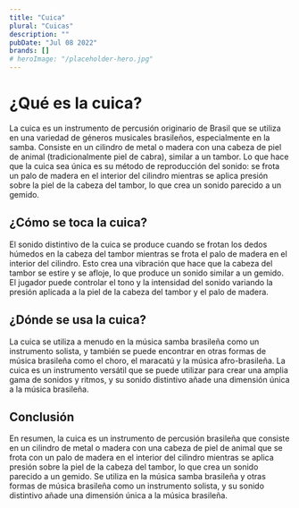 ```yaml
---
title: "Cuica"
plural: "Cuicas"
description: ""
pubDate: "Jul 08 2022"
brands: []
# heroImage: "/placeholder-hero.jpg"
---
```


# ¿Qué es la cuica?

La cuica es un instrumento de percusión originario de Brasil que se utiliza en una variedad de géneros musicales brasileños, especialmente en la samba. Consiste en un cilindro de metal o madera con una cabeza de piel de animal (tradicionalmente piel de cabra), similar a un tambor. Lo que hace que la cuica sea única es su método de reproducción del sonido: se frota un palo de madera en el interior del cilindro mientras se aplica presión sobre la piel de la cabeza del tambor, lo que crea un sonido parecido a un gemido.

## ¿Cómo se toca la cuica?

El sonido distintivo de la cuica se produce cuando se frotan los dedos húmedos en la cabeza del tambor mientras se frota el palo de madera en el interior del cilindro. Esto crea una vibración que hace que la cabeza del tambor se estire y se afloje, lo que produce un sonido similar a un gemido. El jugador puede controlar el tono y la intensidad del sonido variando la presión aplicada a la piel de la cabeza del tambor y el palo de madera.

## ¿Dónde se usa la cuica?

La cuica se utiliza a menudo en la música samba brasileña como un instrumento solista, y también se puede encontrar en otras formas de música brasileña como el choro, el maracatú y la música afro-brasileña. La cuica es un instrumento versátil que se puede utilizar para crear una amplia gama de sonidos y ritmos, y su sonido distintivo añade una dimensión única a la música brasileña.

## Conclusión

En resumen, la cuica es un instrumento de percusión brasileña que consiste en un cilindro de metal o madera con una cabeza de piel de animal que se frota con un palo de madera en el interior del cilindro mientras se aplica presión sobre la piel de la cabeza del tambor, lo que crea un sonido parecido a un gemido. Se utiliza en la música samba brasileña y otras formas de música brasileña como un instrumento solista, y su sonido distintivo añade una dimensión única a la música brasileña.